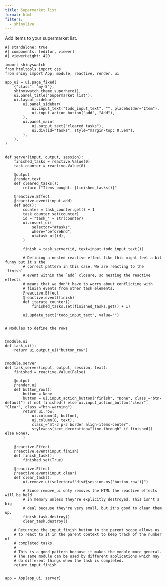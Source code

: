 ```yaml
---
title: Supermarket list
format: html
filters:
  - shinylive
---
```


Add items to your supermarket list.

:::{.column-screen-inset}
```shinylive-python
#| standalone: true
#| components: [editor, viewer]
#| viewerHeight: 420

import shinyswatch
from htmltools import css
from shiny import App, module, reactive, render, ui

app_ui = ui.page_fixed(
    {"class": "my-5"},
    shinyswatch.theme.superhero(),
    ui.panel_title("Supermarket list"),
    ui.layout_sidebar(
        ui.panel_sidebar(
            ui.input_text("todo_input_text", "", placeholder="Item"),
            ui.input_action_button("add", "Add"),
        ),
        ui.panel_main(
            ui.output_text("cleared_tasks"),
            ui.div(id="tasks", style="margin-top: 0.5em"),
        ),
    ),
)


def server(input, output, session):
    finished_tasks = reactive.Value(0)
    task_counter = reactive.Value(0)

    @output
    @render.text
    def cleared_tasks():
        return f"Items bought: {finished_tasks()}"

    @reactive.Effect
    @reactive.event(input.add)
    def add():
        counter = task_counter.get() + 1
        task_counter.set(counter)
        id = "task_" + str(counter)
        ui.insert_ui(
            selector="#tasks",
            where="beforeEnd",
            ui=task_ui(id),
        )

        finish = task_server(id, text=input.todo_input_text())

        # Defining a nested reactive effect like this might feel a bit funny but it's the
        # correct pattern in this case. We are reacting to the `finish`
        # event within the `add` closure, so nesting the reactive effects
        # means that we don't have to worry about conflicting with
        # finish events from other task elements.
        @reactive.Effect
        @reactive.event(finish)
        def iterate_counter():
            finished_tasks.set(finished_tasks.get() + 1)

        ui.update_text("todo_input_text", value="")


# Modules to define the rows


@module.ui
def task_ui():
    return ui.output_ui("button_row")


@module.server
def task_server(input, output, session, text):
    finished = reactive.Value(False)

    @output
    @render.ui
    def button_row():
        button = None
        button = ui.input_action_button("finish", "Done", class_="btn-default") if not finished() else ui.input_action_button("clear", "Clear", class_="btn-warning") 
        return ui.row(
            ui.column(4, button),
            ui.column(8, text),
            class_="mt-3 p-3 border align-items-center",
            style=css(text_decoration="line-through" if finished() else None),
        )

    @reactive.Effect
    @reactive.event(input.finish)
    def finish_task():
        finished.set(True)

    @reactive.Effect
    @reactive.event(input.clear)
    def clear_task():
        ui.remove_ui(selector=f"div#{session.ns('button_row')}")

        # Since remove_ui only removes the HTML the reactive effects will be held
        # in memory unless they're explicitly destroyed. This isn't a big
        # deal because they're very small, but it's good to clean them up.
        finish_task.destroy()
        clear_task.destroy()

    # Returning the input.finish button to the parent scope allows us
    # to react to it in the parent context to keep track of the number of
    # completed tasks.
    #
    # This is a good pattern because it makes the module more general.
    # The same module can be used by different applications which may
    # do different things when the task is completed.
    return input.finish


app = App(app_ui, server)

```
:::
